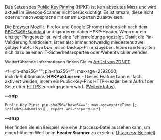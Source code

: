 Das Setzen des [[Public-Key-Pins-Deaktiviert/DE|Public Key Pinning]] (HPKP) ist kein absolutes Muss und wird aktuell im Siwecos-Scanner nicht berücksichtigt. Es ist ratsam, diese nicht oder nur nach Absprache mit einem Experten zu aktivieren.

Die [[Browser]] Mozilla, Firefox und Google Chrome richten sich nach dem [https://de.wikipedia.org/wiki/HTTP_Public_Key_Pinning RFC-7469-Standard] und ignorieren daher HPKP-Header. Wenn nur ein einziger Pin gesetzt ist, wird eine Fehlermeldung angezeigt. Damit die Pin-Validierung funktioniert, ist es also immer notwendig mindestens zwei gültige Public Keys bzw. einen Backup-Pin anzugeben. Interessierte sollten sich dazu an einen IT-Sicherheitsexperten oder Webentwickler wenden.

Weiterführende Informationen finden Sie im [https://www.zdnet.com/article/google-chrome-is-backing-away-from-public-key-pinning-and-heres-why/ Artikel von ZDNET]




<!--pin-sha256="<HASH>"; pin-sha256="<HASH>"; max-age=2592000; includeSubDomains;
'''HPKP aktivieren''' - Dieses Feature kann einfach aktiviert werden, indem ein Public-Key-Pins HTTP-Header beim Aufruf der Seite über [[HTTPS]] zurückgegeben wird. ([https://developer.mozilla.org/de/docs/Web/Security/Public_Key_Pinning Weitere Infos]).

'''--snip'''

<pre>Public-Key-Pins: pin-sha256="base64=="; max-age=expireTime [; includeSubdomains][; report-uri="reportURI"]</pre>

'''--snap'''

Hier finden Sie ein Beispiel, wie eine .htaccess-Datei aussehen kann, um einen höheren Wert beim '''Header Scanner''' zu erzielen.
([[Htaccess/DE|.htaccess-Beispiel]])
